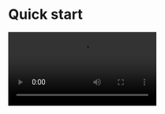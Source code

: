 # Quick start

<Video src="https://www.youtube.com/embed/RowFWxNfQhc"/>					

<Tip title="TIPS">If you need the call invitation feature, the integration method is different. Please refer to [this document](./03-Quick%20start%20(with%20call%20invitation).mdx).</Tip>

## Integrate the SDK


### Add ZegoUIKitPrebuiltCall as dependencies


Run the following code in your project root directory :

```plaintext 
flutter pub add zego_uikit_prebuilt_call
```

### Import the SDK


Now in your Dart code, import the prebuilt Call Kit SDK.

```dart
​​​​​​​​​​​​​​​​import 'package:zego_uikit_prebuilt_call/zego_uikit_prebuilt_call.dart';
```

### Using the ZegoUIKitPrebuiltCall in your project


* Go to [ZEGOCLOUD Admin Console ](https://console.zegocloud.com/), get the `appID` and `appSign` of your project.
* Specify the `userID` and `userName` for connecting the Call Kit service.
* Create a `callID` that represents the call you want to make.
* `userID` and `callID` can only contain numbers, letters, and underlines (_).
* Users that join the call with the same `callID` can talk to each other.

```dart
class CallPage extends StatelessWidget {
  const CallPage({Key? key, required this.callID}) : super(key: key);
  final String callID;

  @override
  Widget build(BuildContext context) {
    return ZegoUIKitPrebuiltCall(
      appID: yourAppID, // Fill in the appID that you get from ZEGOCLOUD Admin Console.
      appSign: yourAppSign, // Fill in the appSign that you get from ZEGOCLOUD Admin Console.
      userID: 'user_id',
      userName: 'user_name',
      callID: callID,
      // You can also use groupVideo/groupVoice/oneOnOneVoice to make more types of calls.
      config: ZegoUIKitPrebuiltCallConfig.oneOnOneVideoCall(),
    );
  }
}
```

Now, you can make a new call by navigating to this `CallPage`.

## Configure your project

<Tabs>
  <Tab title="Android">
    <Tabs>
      <Tab title="android/app/build.gradle">
        Open the file `android/app/build.gradle`
        
        1. add the following:

        ```gradle
        dependencies {
          implementation "org.jetbrains.kotlin:kotlin-stdlib-jdk8:$kotlin_version"
        }
        ```
        <Frame width="800" height="auto" caption="">
          <img src="images/android-config-appbuildgradle.jpeg" />
        </Frame>

        2. Modify the `minSdkVersion`.
        ```xml
        minSdkVersion 21
        ```
        <Frame width="auto" height="auto" caption="">
          <img src="https://storage.zego.im/sdk-doc/Pics/ZegoUIKit/Flutter/android_min_sdk_21.png" />
        </Frame>


        3. Modify the `compileSdkVersion` to 33.

        <Frame width="400"  height="auto" caption="">
          <img src="https://media-resource.spreading.io/5fa3f99cda659c8c9f2907cbb0242e6c/workspace86/compile_sdk_version.png" />
        </Frame>

        <Tip title="created with Flutter 2.x.x">
          > If your project is created with **Flutter 2.x.x**, you will need to modify the `compileSdkVersion` to **33**.
          
          <Frame width="800" height="auto" caption="">
            <img src="https://storage.zego.im/sdk-doc/Pics/ZegoUIKit/Flutter/compile_sdk_version.png" />
          </Frame>
        </Tip>
      </Tab>

      <Tab title="android/build.gradle">
        Open the file `android/build.gradle`, and add the following:

        ```gradle
        buildscript {
          ext.kotlin_version = '1.8.0'
        }
        ```
        <Frame width="800" height="auto" caption="">
          <img src="images/android-config-buildgradle.jpeg" />
        </Frame>
      </Tab>

      <Tab title="gradle-wrapper.properties">
        Make the `gradle` version >= 7.0: In the `your_project/android/gradle/wrapper/gradle-wrapper.properties` file, modify the `distributionUrl` to `https://services.gradle.org/distributions/gradle-7.4-all.zip`.

        ```xml gradle-wrapper.properties
        distributionUrl=https\://services.gradle.org/distributions/gradle-7.4-all.zip
        ```

        <Frame width="400"  height="auto" caption="">
          <img src="https://media-resource.spreading.io/5fa3f99cda659c8c9f2907cbb0242e6c/workspace86/kotlin180.jpg" />
        </Frame>
      </Tab>

      <Tab title="Permissions">
        Open the file `your_project/app/src/main/AndroidManifest.xml`, and add the following code:

        ```html AndroidManifest.xml
        <uses-permission android:name="android.permission.ACCESS_WIFI_STATE" />
        <uses-permission android:name="android.permission.RECORD_AUDIO" />
        <uses-permission android:name="android.permission.INTERNET" />
        <uses-permission android:name="android.permission.ACCESS_NETWORK_STATE" />
        <uses-permission android:name="android.permission.CAMERA" />
        <uses-permission android:name="android.permission.BLUETOOTH" />
        <uses-permission android:name="android.permission.MODIFY_AUDIO_SETTINGS" />
        <uses-permission android:name="android.permission.WRITE_EXTERNAL_STORAGE" />
        <uses-permission android:name="android.permission.READ_PHONE_STATE" />
        <uses-permission android:name="android.permission.WAKE_LOCK" />
        <uses-permission android:name="android.permission.VIBRATE"/>
        <uses-permission android:name="android.permission.ACCESS_NOTIFICATION_POLICY"/>
        <uses-permission android:name="android.permission.POST_NOTIFICATIONS"/>
        <!--for bring app to foreground from background in Android 10 -->
        <uses-permission android:name="android.permission.SYSTEM_ALERT_WINDOW" />
        ```

        <Frame width="400"  height="auto" caption="">
          <img src="https://media-resource.spreading.io/5fa3f99cda659c8c9f2907cbb0242e6c/workspace86/permission_android.png" />
        </Frame>
      </Tab>

      <Tab title="Prevent code obfuscation">
        In your project's `your_project > android > app` folder, create a `proguard-rules.pro` file with the following content as shown below:

        ```plaintext
        -keep class **.zego.** { *; }
        ```

          Add the following config code to the `release` part of the `your_project/android/app/build.gradle` file.

        ```plaintext
        proguardFiles getDefaultProguardFile('proguard-android.txt'), 'proguard-rules.pro'
        ```
      </Tab>
    </Tabs>
  </Tab>
  
  <Tab title="iOS">
    <Tabs>
      <Tab title="Permissions">
        1. Add app permissions.

        Open the `your_project/ios/Podfile` file, and add the following to the `post_install do |installer|` part:

        ```plaintext
        # Start of the permission_handler configuration
        target.build_configurations.each do |config|
          config.build_settings['GCC_PREPROCESSOR_DEFINITIONS'] ||= [
            '$(inherited)',
            'PERMISSION_CAMERA=1',
            'PERMISSION_MICROPHONE=1',
          ]
        end
        # End of the permission_handler configuration
        ```

        <Frame width="400"  height="auto" caption="">
          <img src="https://media-resource.spreading.io/5fa3f99cda659c8c9f2907cbb0242e6c/workspace86/permission_podfile.png" />
        </Frame>

        2. Open the `your_project/ios/Runner/Info.plist` file, and add the following to the `dict` part:

        ```xml
        <key>NSCameraUsageDescription</key>
        <string>We require camera access to connect</string>
        <key>NSMicrophoneUsageDescription</key>
        <string>We require microphone access to connect</string>
        ```

        <Frame width="400"  height="auto" caption="">
          <img src="https://media-resource.spreading.io/5fa3f99cda659c8c9f2907cbb0242e6c/workspace86/permission_ios.jpg" />
        </Frame>

      </Tab>
      <Tab title="Disable `Build Libraries for Distribution`">
        Open the your_project > iOS > Runner.xcworkspace file.

        Select your target project, and follow the notes on the following image to disable the `Build Libraries for Distribution`.

        <Frame width="400"  height="auto" caption="">
          <img src="https://media-resource.spreading.io/5fa3f99cda659c8c9f2907cbb0242e6c/workspace86/call_disable_build_libraries_for_distribution.png" />
        </Frame>
      </Tab>
    </Tabs>
  </Tab>
</Tabs>



## Run & Test


Now you have finished all the steps!

You can simply click the **Run** or **Debug** to run and test your App on your device.

<Frame width="400"  height="auto" caption="">
  <img src="https://media-resource.spreading.io/5fa3f99cda659c8c9f2907cbb0242e6c/workspace86/run_flutter_project.jpg" />
</Frame>


## Related guide and resources

<CardGroup cols={2}>
  <Card title="Sample Code" href="https://github.com/ZEGOCLOUD/zego_uikit_prebuilt_call_example_flutter" target="_blank">
    Click here to get the complete sample code.
  </Card>
  <Card title="API reference" href="https://pub.dev/documentation/zego_uikit_prebuilt_call/latest/topics/APIs-topic.html" target="_blank">
    Click here for detailed explanations of all APIs.
  </Card>
</CardGroup>

